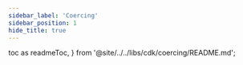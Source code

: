 ```yaml
---
sidebar_label: 'Coercing'
sidebar_position: 1
hide_title: true
---
```


  toc as readmeToc,
} from '@site/../../libs/cdk/coercing/README.md';

<Readme />

<Docs />

<!-- Workaround for generating table of contents -->
<!-- See https://github.com/facebook/docusaurus/issues/3915#issuecomment-896193142 -->

